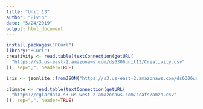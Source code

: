 ```yaml
---
title: "Unit 13"
author: "Bivin"
date: "5/24/2019"
output: html_document
---
```


```r
install.packages("RCurl")
library("RCurl") 
creativity <- read.table(textConnection(getURL(
  "https://s3.us-east-2.amazonaws.com/ds6306unit13/Creativity.csv"
)), sep=",", header=TRUE)

iris <- jsonlite::fromJSON("https://s3.us-east-2.amazonaws.com/ds6306unit13/iris")

climate <- read.table(textConnection(getURL(
  "https://cgiardata.s3-us-west-2.amazonaws.com/ccafs/amzn.csv"
)), sep=",", header=TRUE)




```